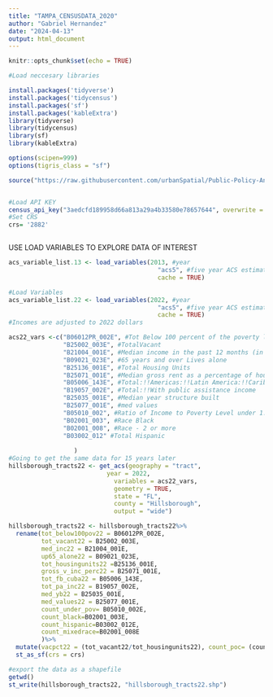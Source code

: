 ```yaml
---
title: "TAMPA_CENSUSDATA_2020"
author: "Gabriel Hernandez"
date: "2024-04-13"
output: html_document
---
```


```r
knitr::opts_chunk$set(echo = TRUE)
```


```r
#Load neccesary libraries 

install.packages('tidyverse')
install.packages('tidycensus')
install.packages('sf')
install.packages('kableExtra')
library(tidyverse)
library(tidycensus)
library(sf)
library(kableExtra)

options(scipen=999)
options(tigris_class = "sf")

source("https://raw.githubusercontent.com/urbanSpatial/Public-Policy-Analytics-Landing/master/functions.r")


#Load API KEY
census_api_key("3aedcfd189958d66a813a29a4b33580e78657644", overwrite = TRUE)
#Set CRS
crs= '2882'



```

USE LOAD VARIABLES TO EXPLORE DATA OF INTEREST


```r
acs_variable_list.13 <- load_variables(2013, #year
                                         "acs5", #five year ACS estimates
                                         cache = TRUE)

```


```r

#Load Variables
acs_variable_list.22 <- load_variables(2022, #year
                                         "acs5", #five year ACS estimates
                                         cache = TRUE)
#Incomes are adjusted to 2022 dollars

acs22_vars <-c("B06012PR_002E", #Tot Below 100 percent of the poverty level
               "B25002_003E", #TotalVacant
               "B21004_001E", #Median income in the past 12 months (in 2022 inflation-adjusted dollars
               "B09021_023E", #65 years and over Lives alone
               "B25136_001E", #Total Housing Units
               "B25071_001E", #Median gross rent as a percentage of household income
               "B05006_143E", #Total:!!Americas:!!Latin America:!!Caribbean:!!Cuba
               "B19057_002E", #Total:!!With public assistance income
               "B25035_001E", #Median year structure built
               "B25077_001E", #med values
               "B05010_002", #Ratio of Income to Poverty Level under 1.00
               "B02001_003", #Race Black 
               "B02001_008", #Race - 2 or more
               "B03002_012" #Total Hispanic
               
                  )
#Going to get the same data for 15 years later
hillsborough_tracts22 <- get_acs(geography = "tract",
                           year = 2022, 
                             variables = acs22_vars, 
                             geometry = TRUE, 
                             state = "FL", 
                             county = "Hillsborough", 
                             output = "wide") 

hillsborough_tracts22 <- hillsborough_tracts22%>%
  rename(tot_below100pov22 = B06012PR_002E,
         tot_vacant22 = B25002_003E,
         med_inc22 = B21004_001E,
         up65_alone22 = B09021_023E,
         tot_housingunits22 =B25136_001E,
         gross_v_inc_perc22 = B25071_001E,
         tot_fb_cuba22 = B05006_143E,
         tot_pa_inc22 = B19057_002E,
         med_yb22 = B25035_001E,
         med_values22 = B25077_001E,
         count_under_pov= B05010_002E,
         count_black=B02001_003E,
         count_hispanic=B03002_012E,
         count_mixedrace=B02001_008E
         )%>%
  mutate(vacpct22 = (tot_vacant22/tot_housingunits22), count_poc= (count_black + count_hispanic +    count_mixedrace)) %>%
  st_as_sf(crs = crs)

#export the data as a shapefile
getwd()
st_write(hillsborough_tracts22, "hillsborough_tracts22.shp")
```

